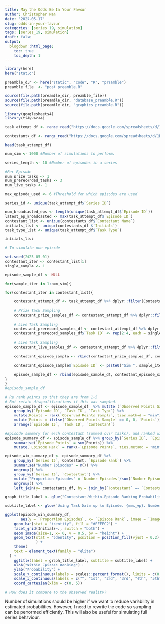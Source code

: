 ---
title: May the Odds Be In Your Favour
author: Christopher Nam
date: '2025-05-17'
slug: odds-in-your-favour
categories: [series_19, simulation]
tags: [series_19, simulation]
draft: false
output:
  blogdown::html_page:
    toc: true
    toc_depth: 1
---

```{r}
library(here)
here("static")

preamble_dir <- here("static", "code", "R", "preamble")
preamble_file  <- "post_preamble.R"

source(file.path(preamble_dir, preamble_file))
source(file.path(preamble_dir, "database_preamble.R"))
source(file.path(preamble_dir, "graphics_preamble.R"))
```

```{r, echo = FALSE}
library(googlesheets4)
library(tidyverse)
```

```{r, echo = FALSE, warning=FALSE}
task_attempt_df <- range_read("https://docs.google.com/spreadsheets/d/1DruoLL3X1HJAfUzE13_ZlAyXzshRvFHMCIVx9ncM6NI/edit?usp=sharing", sheet = "Attempts-Tasks")

contestants_df <- range_read("https://docs.google.com/spreadsheets/d/1DruoLL3X1HJAfUzE13_ZlAyXzshRvFHMCIVx9ncM6NI/edit?usp=sharing", sheet = "Contestants")
```

```{r}
head(task_attempt_df)
```


```{r}
num_sim <- 1000 #Number of simulations to perform.

series_length <- 10 #Number of episodes in a series

#Per Episode
num_prize_tasks <- 1 
num_prerecorded_tasks <- 3
num_live_tasks <- 1

max_episode_used <- 6 #Threshold for which episodes are used. 

series_id <- unique(task_attempt_df$`Series ID`)

num_broadcasted_eps <- length(unique(task_attempt_df$`Episode ID`))
latest_ep_broadcasted <- max(task_attempt_df$`Episode ID`)
contestant_list <- unique(contestants_df$`Contestant Name`)
initials_list <- unique(contestants_df $`Initials`)
task_type_list <- unique(task_attempt_df$`Task Type`)

```

```{r}
initials_list

# To simulate one episode
```

```{r}
set.seed(2025-05-01)
contestant_iter <- contestant_list[1]
single_sample <- 1 

episode_sample_df <- NULL

for(sample_iter in 1:num_sim){

for(contestant_iter in contestant_list){

    contestant_attempt_df <- task_attempt_df %>% dplyr::filter(Contestant == contestant_iter & `Episode ID` <= max_episode_used)
    
    # Prize Task Sampling
    contestant_prize_samples_df <- contestant_attempt_df %>% dplyr::filter(`Task Type` == "Prize" ) %>% slice_sample(n = single_sample * num_prize_tasks, replace = TRUE)
    
    # Live Task Sampling
    contestant_prerecord_samples_df <- contestant_attempt_df %>% dplyr::filter(`Task Type` == "Pre-Record" ) %>% slice_sample(n = single_sample * num_prerecorded_tasks, replace = TRUE)
    contestant_prerecord_samples_df$`Task ID` <- rep(2:4, each = single_sample) 
    
    # Live Task Sampling
    contestant_live_samples_df <- contestant_attempt_df %>% dplyr::filter(`Task Type` == "Live" ) %>% slice_sample(n = single_sample * num_live_tasks, replace = TRUE)
    
    contestant_episode_sample <- rbind(contestant_prize_samples_df, contestant_prerecord_samples_df, contestant_live_samples_df)
    
    contestant_episode_sample$`Episode ID` <- paste0("Sim ", sample_iter)
    
    episode_sample_df <- rbind(episode_sample_df, contestant_episode_sample)
}
}
#episode_sample_df
```
```{r}
# Re rank points so that they are from 1-5
# But retain disqualifications if this was sampled.
episode_sample_df <- episode_sample_df  %>% mutate (`Observed Points Sample` = Points) %>%
    group_by(`Episode ID`, `Task ID`, `Task Type`) %>%
    mutate(Points = rank(`Observed Points Sample`, ties.method = "min")) %>%
    mutate(Points = ifelse(`Observed Points Sample` == 0, 0, `Points`)) %>%
    arrange(`Episode ID`, `Task ID`, `Contestant`)
```

```{r}
#Episode summary for each contestant (summed over tasks), and ranked within that episode. 
episode_summary_df <- episode_sample_df %>% group_by(`Series ID`, `Episode ID`, `Contestant`) %>%
    summarise(`Episode Points` = sum(Points)) %>%
    mutate(`Episode Rank` = rank(-`Episode Points`, ties.method = "min"))
```
```{r}
episode_win_summary_df <- episode_summary_df %>%
    group_by(`Series ID`, Contestant, `Episode Rank`) %>%
    summarise("Number Episodes" = n()) %>%
    ungroup() %>%
    group_by(`Series ID`, `Contestant`) %>%
    mutate("Proportion Episodes" = `Number Episodes`/sum(`Number Episodes`)) %>%
    ungroup() %>%
    left_join(y= contestants_df, by = join_by(`Contestant` == `Contestant Name`))

```


```{r}
graph_title_label <- glue("Contestant-Within-Episode Ranking Probability for Series {series_id}", series_id = series_id)

subtitle_label <- glue("Using Task Data up to Episode: {max_ep}. Number of Simulations: {num_sims}.", max_ep = max_episode_used, num_sims = num_sim)

ggplot(episode_win_summary_df, 
       aes(y = `Proportion Episodes`, x= `Episode Rank`, image = `Image URL`, label = scales::percent(`Proportion Episodes`))) +
    geom_bar(stat = "identity", fill = "#FFFFC2") + 
    facet_grid(Initials~., switch = "both") +
    geom_image(size=1, x= 0, y = 0.5, by = "height") +
    geom_text(stat = "identity", position = position_fill(vjust = 0.2), colour = "black", size = 5, family = "elite"
              ) +
    theme(
    text = element_text(family = "elite")
  ) +
    ggtitle(label = graph_title_label, subtitle = subtitle_label) +
    xlab("Within Episode Ranking") +
    ylab("Probability") +
    scale_y_continuous(labels = scales::percent_format(), limits = c(0, 1)) +
    scale_x_continuous(labels = c("", "1st", "2nd", "3rd", "4th", "5th")) +
    coord_cartesian(xlim = c(0, 5))

```
```{r}
# How does it compare to the observed reality?

```


Number of simulations should be higher if we want to reduce variability in estimated probabilities.
However, I need to rewrite the code so sampling can be performed efficiently. 
This will also be useful for simulating full series behaviour.
